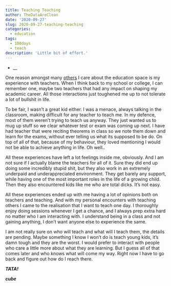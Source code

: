 ```yaml
---
title: Teaching Teaching
author: TheDataAreClean
date: '2020-09-27'
slug: 2020-09-27-teaching-teaching
categories:
  - education
tags:
  - 100days
  - teach
description: 'Little bit of effort.'
---
```


* __

One reason amongst many [others](https://thedataareclean.com/blog/2020-08-25-abitw-four/){target="_blank"} I care about the education space is my experience with teachers. When I think back to my school or college, I can remember one, maybe two teachers that had any impact on shaping my academic career. All those interactions just toughened me up to not tolerate a lot of bullshit in life.

To be fair, I wasn't a great kid either. I was a menace, always talking in the classroom, making difficult for any teacher to teach me. In my defence, most of them weren't trying to teach us anyway. They just wanted us to mug up stuff so we clear whatever test or exam was coming up next. I have had teacher that were reciting theorems in class so we note them down and learn for the exams, without ever telling us what its supposed to be do. On top of all of that, because of my behaviour, they loved mentioning I would not be able to achieve anything in life. Oh well..

All these experiences have left a lot feelings inside me, obviously. And I am not sure if I actually blame the teachers for all of it. Sure they did end up doing some incredibly stupid shit, but they also work in an extremely underpaid and underappreciated environment. They get barely any support, while having one of the most important roles in the life of a growing child. Then they also encountered kids like me who are total dicks. It's not easy.

All these experiences ended up with me having a lot of opinions both on teachers and teaching. And with my personal encounters with teaching others I came to the realisation that I want to teach one day. I thoroughly enjoy doing sessions whenever I get a chance, and I always prep extra hard no matter who I am interacting with. I understand being in a class and not gaining anything, I don't want anyone else to experience the same.

I am not really sure on who will teach and what will I teach them, the details are pending. Maybe something I know I won't do is teach young kids, it's damn tough and they are the worst. I would prefer to interact with people who care a little more about what they are learning. But I guess all of that comes later and who knows what will come my way. Right now I have to go back and figure out how do I reach there.

**_TATA!_**

**_cube_**
